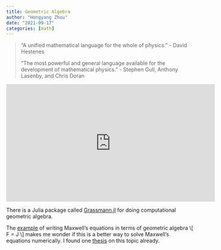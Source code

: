 ```yaml
---
title: Geometric Algebra
author: "Hongyang Zhou"
date: "2021-09-17"
categories: [math]
---
```


> "A unified mathematical language for the whole of physics." - David Hestenes
>
> "The most powerful and general language available for the development of mathematical physics." - Stephen Gull, Anthony Lasenby, and Chris Doran

<iframe width="560" height="315" src="https://www.youtube.com/embed/60z_hpEAtD8" title="YouTube video player" frameborder="0" allow="accelerometer; autoplay; clipboard-write; encrypted-media; gyroscope; picture-in-picture" allowfullscreen></iframe>

There is a Julia package called [Grassmann.jl](https://grassmann.crucialflow.com/dev/) for doing computational geometric algebra.

The [example](https://www.av8n.com/physics/maxwell-ga.htm) of writing Maxwell's equations in terms of geometric algebra
\\[
\nabla F = J
\\]
makes me wonder if this is a better way to solve Maxwell's equations numerically. I found one [thesis](https://core.ac.uk/download/pdf/147561584.pdf) on this topic already.